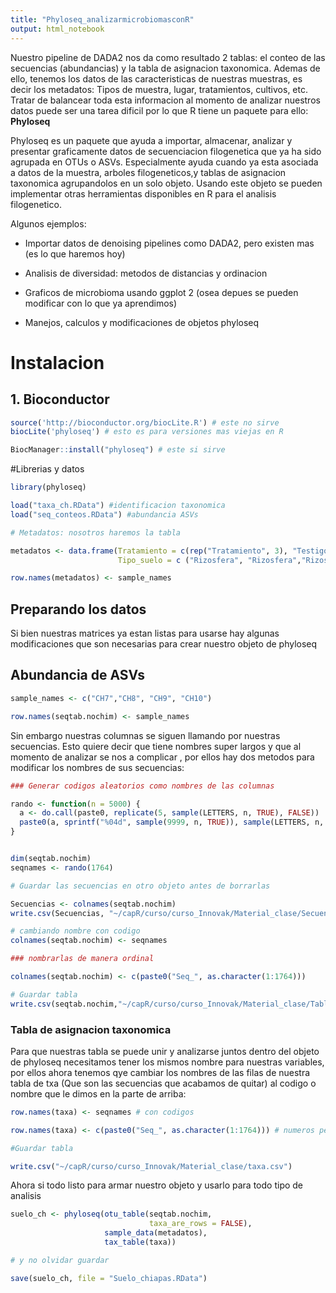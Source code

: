 ```yaml
---
title: "Phyloseq_analizarmicrobiomasconR"
output: html_notebook
---
```


Nuestro pipeline de DADA2 nos da como resultado 2 tablas: el conteo de las secuencias (abundancias) y la tabla de asignacion taxonomica. Ademas de ello, tenemos los datos de las caracteristicas de nuestras muestras, es decir los metadatos: Tipos de muestra, lugar, tratamientos, cultivos, etc. Tratar de balancear toda esta informacion al momento de analizar nuestros datos puede ser una tarea dificil por lo que R tiene un paquete para ello: __Phyloseq__

Phyloseq es un paquete que ayuda a importar, almacenar, analizar y presentar graficamente datos de secuenciacion filogenetica que ya ha sido agrupada en OTUs o ASVs. Especialmente ayuda cuando ya esta asociada a datos de la muestra, arboles filogeneticos,y tablas de asignacion taxonomica agrupandolos en un solo objeto. Usando este objeto se pueden implementar otras herramientas disponibles en R para el analisis filogenetico.

Algunos ejemplos:

* Importar datos de denoising pipelines como DADA2, pero existen mas (es lo que haremos hoy)

* Analisis de diversidad: metodos de distancias y ordinacion

* Graficos de microbioma usando ggplot 2 (osea depues se pueden modificar con lo que ya aprendimos)

* Manejos, calculos y modificaciones de objetos phyloseq

# Instalacion

## 1. Bioconductor 

```r
source('http://bioconductor.org/biocLite.R') # este no sirve
biocLite('phyloseq') # esto es para versiones mas viejas en R

BiocManager::install("phyloseq") # este si sirve

```

#Librerias y datos

```r

library(phyloseq)

load("taxa_ch.RData") #identificacion taxonomica
load("seq_conteos.RData") #abundancia ASVs

# Metadatos: nosotros haremos la tabla

metadatos <- data.frame(Tratamiento = c(rep("Tratamiento", 3), "Testigo"),
                        Tipo_suelo = c ("Rizosfera", "Rizosfera","Rizosfera", "suelo"))

row.names(metadatos) <- sample_names

```


## Preparando los datos

Si bien nuestras matrices ya estan listas para usarse hay algunas modificaciones que son necesarias para crear nuestro objeto de phyloseq

## Abundancia de ASVs

```r

sample_names <- c("CH7","CH8", "CH9", "CH10")

row.names(seqtab.nochim) <- sample_names


```

Sin embargo nuestras columnas se siguen llamando por nuestras secuencias. Esto quiere decir que tiene nombres super largos y que al momento de analizar se nos a complicar , por ellos hay dos metodos para modificar los nombres de sus secuencias:

```r
### Generar codigos aleatorios como nombres de las columnas

rando <- function(n = 5000) {
  a <- do.call(paste0, replicate(5, sample(LETTERS, n, TRUE), FALSE))
  paste0(a, sprintf("%04d", sample(9999, n, TRUE)), sample(LETTERS, n, TRUE))
}


dim(seqtab.nochim)
seqnames <- rando(1764)

# Guardar las secuencias en otro objeto antes de borrarlas

Secuencias <- colnames(seqtab.nochim)
write.csv(Secuencias, "~/capR/curso/curso_Innovak/Material_clase/Secuencias.csv")

# cambiando nombre con codigo
colnames(seqtab.nochim) <- seqnames

### nombrarlas de manera ordinal

colnames(seqtab.nochim) <- c(paste0("Seq_", as.character(1:1764)))

# Guardar tabla
write.csv(seqtab.nochim,"~/capR/curso/curso_Innovak/Material_clase/Tabla_ASVs.csv")

```

### Tabla de asignacion taxonomica

Para que nuestras tabla se puede unir y analizarse juntos dentro del objeto de phyloseq necesitamos tener los mismos nombre para    nuestras variables, por ellos ahora tenemos qye cambiar los nombres de las filas de nuestra tabla de txa (Que son las secuencias que acabamos de quitar) al codigo o nombre que le dimos en la parte de arriba:


```r
row.names(taxa) <- seqnames # con codigos

row.names(taxa) <- c(paste0("Seq_", as.character(1:1764))) # numeros pero este no lo use 

#Guardar tabla

write.csv("~/capR/curso/curso_Innovak/Material_clase/taxa.csv")


```

Ahora si todo listo para armar nuestro objeto y usarlo para todo tipo de analisis

```r

suelo_ch <- phyloseq(otu_table(seqtab.nochim,
                               taxa_are_rows = FALSE),
                     sample_data(metadatos),
                     tax_table(taxa))

# y no olvidar guardar

save(suelo_ch, file = "Suelo_chiapas.RData")
                     
```

